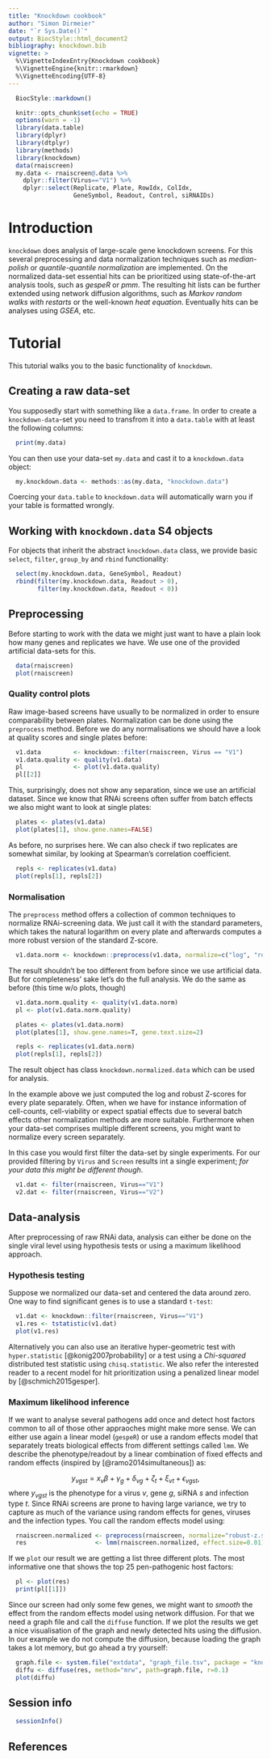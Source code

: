 ```yaml
---
title: "Knockdown cookbook"
author: "Simon Dirmeier"
date: "`r Sys.Date()`"
output: BiocStyle::html_document2
bibliography: knockdown.bib
vignette: >
  %\VignetteIndexEntry{Knockdown cookbook}
  %\VignetteEngine{knitr::rmarkdown}
  %\VignetteEncoding{UTF-8}
---
```

```r
  BiocStyle::markdown()
```

```r
  knitr::opts_chunk$set(echo = TRUE)
  options(warn = -1)
  library(data.table)
  library(dplyr)
  library(dtplyr)
  library(methods)
  library(knockdown)
  data(rnaiscreen)
  my.data <- rnaiscreen@.data %>%
    dplyr::filter(Virus=="V1") %>%
    dplyr::select(Replicate, Plate, RowIdx, ColIdx,
                  GeneSymbol, Readout, Control, siRNAIDs)
```

# Introduction

`knockdown` does analysis of large-scale gene knockdown screens.
 For this several preprocessing and data normalization techniques such as
 *median-polish* or *quantile-quantile normalization* are implemented.
 On the normalized data-set essential hits can be prioritized using
 state-of-the-art analysis tools, such as *gespeR* or *pmm*.
 The resulting hit lists can be further extended using network diffusion
 algorithms, such as *Markov random walks with restarts* or the well-known
 *heat equation*. Eventually hits can be analyses using *GSEA*, etc.

# Tutorial

This tutorial walks you to the basic functionality of `knockdown`.

## Creating a raw data-set

You supposedly start with something like a `data.frame`. In order to create a
`knockdown-data`-set you need to transfrom it into a `data.table` with at least
the following columns:

```r
  print(my.data)
```

You can then use your data-set `my.data` and cast it to a `knockdown.data` object:

```r
  my.knockdown.data <- methods::as(my.data, "knockdown.data")
```

Coercing your `data.table` to `knockdown.data` will automatically warn you if
your table is formatted wrongly.

## Working with `knockdown.data` S4 objects

For objects that inherit the abstract `knockdown.data` class, we provide basic
`select`, `filter`, `group_by` and `rbind` functionality:

```r
  select(my.knockdown.data, GeneSymbol, Readout)
  rbind(filter(my.knockdown.data, Readout > 0),
        filter(my.knockdown.data, Readout < 0))
```

## Preprocessing

Before starting to work with the data we might just want to have a plain look how many genes and replicates we have.
We use one of the provided artificial data-sets for this.

```r
  data(rnaiscreen)
  plot(rnaiscreen)
```

### Quality control plots

Raw image-based screens have usually to be normalized in order to ensure
comparability between plates. Normalization can be done using the `preprocess`
method. Before we do any normalisations we should have a look at quality scores and single plates before:

```r
  v1.data         <- knockdown::filter(rnaiscreen, Virus == "V1")
  v1.data.quality <- quality(v1.data)
  pl              <- plot(v1.data.quality)
  pl[[2]]
```

This, surprisingly, does not show any separation, since we use an artificial dataset.
Since we know that RNAi screens often suffer from batch effects we also might want to look at single plates:

```r
  plates <- plates(v1.data)
  plot(plates[1], show.gene.names=FALSE)
```

As before, no surprises here. We can also check if two replicates are somewhat similar, by looking
at Spearman's correlation coefficient.

```r
  repls <- replicates(v1.data)
  plot(repls[1], repls[2])
```

### Normalisation

The `preprocess` method offers a collection of common techniques to normalize
RNAi-screening data. We just call it with the standard parameters, which takes the natural
logarithm on every plate and afterwards computes a more robust version of the standard Z-score.

```r
  v1.data.norm <- knockdown::preprocess(v1.data, normalize=c("log", "robust-z.score"))
```

The result shouldn't be too different from before since we use artificial data. But for completeness' sake let's do the full analysis. We do the same as
before (this time w/o plots, though)

```r
  v1.data.norm.quality <- quality(v1.data.norm)
  pl <- plot(v1.data.norm.quality)

  plates <- plates(v1.data.norm)
  plot(plates[1], show.gene.names=T, gene.text.size=2)

  repls <- replicates(v1.data.norm)
  plot(repls[1], repls[2])
```

The result object has class `knockdown.normalized.data` which can be used for analysis.

In the example above we just computed the log and robust Z-scores for every
plate separately. Often, when we have for instance information of cell-counts,
cell-viability or expect spatial effects due to several batch effects other
normalization methods are more suitable. Furthermore when your data-set
comprises multiple different screens, you might want to normalize every screen
separately.

In this case you would first filter the data-set by single experiments. For our provided
filtering by `Virus` and `Screen` results int a single experiment;
*for your data this might be different though*.

```r
  v1.dat <- filter(rnaiscreen, Virus=="V1")
  v2.dat <- filter(rnaiscreen, Virus=="V2")
```

## Data-analysis

After preprocessing of raw RNAi data, analysis can either be done on the single
viral level using hypothesis tests or using a maximum
likelihood approach.

### Hypothesis testing

Suppose we normalized our data-set and centered the data around zero. One way to find significant genes
is to use a standard `t-test`:

```r
  v1.dat <- knockdown::filter(rnaiscreen, Virus=="V1")
  v1.res <- tstatistic(v1.dat)
  plot(v1.res)
```

Alternatively you can also use an iterative hyper-geometric test with `hyper.statistic` [@konig2007probability]
or a test using a <i>Chi-squared</i> distributed test statistic using `chisq.statistic`. We also refer the interested reader to a recent model for hit prioritization using a penalized linear model by [@schmich2015gesper].

### Maximum likelihood inference

If we want to analyse several pathogens add once and detect host factors common to all of those other appraoches might make more sense.
We can either use again a linear model (`gespeR`) or use a random effects model that separately treats biological effects from different settings called `lmm`.
We describe the phenotype/readout by a linear combination of fixed effects and random effects (inspired by [@ramo2014simultaneous]) as:

$$y_{vgst} = x_v \beta + \gamma_g  + \delta_{vg} + \zeta_t + \xi_{vt} + \epsilon_{vgst},$$
where $y_{vgst}$ is the phenotype for a virus $v$, gene $g$, siRNA $s$ and infection type $t$.
Since RNAi screens are prone to having large variance, we try to capture as much of the
variance using random effects for genes, viruses and the infection types. You call the
random effects model using:

```r
  rnaiscreen.normalized <- preprocess(rnaiscreen, normalize="robust-z.score")
  res                   <- lmm(rnaiscreen.normalized, effect.size=0.01)
```

If we `plot` our result we are getting a list three different plots. The most informative one that shows the top 25 pen-pathogenic host factors:

```r
  pl <- plot(res)
  print(pl[[1]])
```

Since our screen had only some few genes, we might want to *smooth* the effect from the random effects model using network diffusion. For that
we need a graph file and call the `diffuse` function. If we plot the results we get a nice visualisation of the graph and newly detected hits using
the diffusion. In our example we do not compute the diffusion, because loading the graph takes a lot memory, but go ahead a try yourself:


```r
  graph.file <- system.file("extdata", "graph_file.tsv", package = "knockdown")
  diffu <- diffuse(res, method="mrw", path=graph.file, r=0.1)
  plot(diffu)
```
## Session info

```r
  sessionInfo()
```

## References
